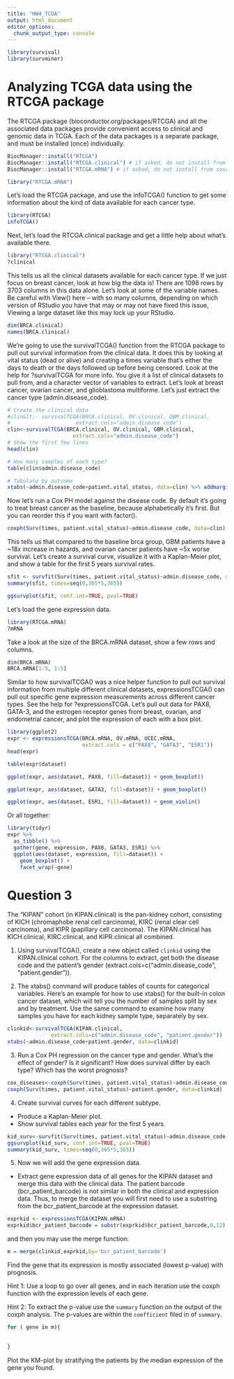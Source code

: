 ---
title: "HW4_TCGA"
output: html_document
editor_options: 
  chunk_output_type: console
---

```{r}
library(survival)
library(survminer)
```

# Analyzing TCGA data using the RTCGA package

The RTCGA package (bioconductor.org/packages/RTCGA) and all the associated data packages provide convenient access to clinical and genomic data in TCGA. Each of the data packages is a separate package, and must be installed (once) individually.

```{r}

BiocManager::install("RTCGA")
BiocManager::install("RTCGA.clinical") # if asked, do not install from source.
BiocManager::install("RTCGA.mRNA") # if asked, do not install from source.

library("RTCGA.mRNA")

```

Let’s load the RTCGA package, and use the infoTCGA() function to get some information about the kind of data available for each cancer type.

```{r}
library(RTCGA) 
infoTCGA()
```

Next, let’s load the RTCGA.clinical package and get a little help about what’s available there.

```{r echo=FALSE}
library("RTCGA.clinical")
?clinical
```

This tells us all the clinical datasets available for each cancer type. If we just focus on breast cancer, look at how big the data is! There are 1098 rows by 3703 columns in this data alone. Let’s look at some of the variable names. Be careful with View() here – with so many columns, depending on which version of RStudio you have that may or may not have fixed this issue, Viewing a large dataset like this may lock up your RStudio.

```{r echo=FALSE}
dim(BRCA.clinical)
names(BRCA.clinical)
```

We’re going to use the survivalTCGA() function from the RTCGA package to pull out survival information from the clinical data. It does this by looking at vital status (dead or alive) and creating a times variable that’s either the days to death or the days followed up before being censored. Look at the help for ?survivalTCGA for more info. You give it a list of clinical datasets to pull from, and a character vector of variables to extract. Let’s look at breast cancer, ovarian cancer, and glioblastoma multiforme. Let’s just extract the cancer type (admin.disease_code).

```{r}
# Create the clinical data
#clin&lt;- survivalTCGA(BRCA.clinical, OV.clinical, GBM.clinical, 
#                     extract.cols="admin.disease_code")
clin<-survivalTCGA(BRCA.clinical, OV.clinical, GBM.clinical, 
                     extract.cols="admin.disease_code")
# Show the first few lines
head(clin)
```

```{r}
# How many samples of each type?
table(clin$admin.disease_code)
```

```{r}
# Tabulate by outcome
xtabs(~admin.disease_code+patient.vital_status, data=clin) %>% addmargins()
```

Now let’s run a Cox PH model against the disease code. By default it’s going to treat breast cancer as the baseline, because alphabetically it’s first. But you can reorder this if you want with factor().

```{r}
coxph(Surv(times, patient.vital_status)~admin.disease_code, data=clin)
```

This tells us that compared to the baseline brca group, GBM patients have a ~18x increase in hazards, and ovarian cancer patients have ~5x worse survival. Let’s create a survival curve, visualize it with a Kaplan-Meier plot, and show a table for the first 5 years survival rates.


```{r}
sfit <- survfit(Surv(times, patient.vital_status)~admin.disease_code, data=clin)
summary(sfit, times=seq(0,365*5,365))
```

```{r}
ggsurvplot(sfit, conf.int=TRUE, pval=TRUE)
```

Let’s load the gene expression data.

```{r}
library(RTCGA.mRNA)
?mRNA
```

Take a look at the size of the BRCA.mRNA dataset, show a few rows and columns.

```{r}
dim(BRCA.mRNA)
BRCA.mRNA[1:5, 1:5]
```

Similar to how survivalTCGA() was a nice helper function to pull out survival information from multiple different clinical datasets, expressionsTCGA() can pull out specific gene expression measurements across different cancer types. See the help for ?expressionsTCGA. Let’s pull out data for PAX8, GATA-3, and the estrogen receptor genes from breast, ovarian, and endometrial cancer, and plot the expression of each with a box plot.

```{r}
library(ggplot2)
expr <- expressionsTCGA(BRCA.mRNA, OV.mRNA, UCEC.mRNA,
                        extract.cols = c("PAX8", "GATA3", "ESR1"))
head(expr)
```

```{r}
table(expr$dataset)
```

```{r}
ggplot(expr, aes(dataset, PAX8, fill=dataset)) + geom_boxplot()
```

```{r}
ggplot(expr, aes(dataset, GATA3, fill=dataset)) + geom_boxplot()
```

```{r}
ggplot(expr, aes(dataset, ESR1, fill=dataset)) + geom_violin()
```

Or all together:

```{r}
library(tidyr)
expr %>% 
  as_tibble() %>% 
  gather(gene, expression, PAX8, GATA3, ESR1) %>% 
  ggplot(aes(dataset, expression, fill=dataset)) + 
    geom_boxplot() + 
    facet_wrap(~gene)
```

# Question 3

The “KIPAN” cohort (in KIPAN.clinical) is the pan-kidney cohort, consisting of KICH (chromaphobe renal cell carcinoma), KIRC (renal clear cell carcinoma), and KIPR (papillary cell carcinoma). The KIPAN.clinical has KICH.clinical, KIRC.clinical, and KIPR.clinical all combined.

1. Using survivalTCGA(), create a new object called `clinkid` using the KIPAN.clinical cohort. For the columns to extract, get both the disease code and the patient’s gender (extract.cols=c("admin.disease_code", "patient.gender")). 

2. The xtabs() command will produce tables of counts for categorical variables. Here’s an example for how to use xtabs() for the built-in colon cancer dataset, which will tell you the number of samples split by sex and by treatment.
Use the same command to examine how many samples you have for each kidney sample type, separately by sex.

```{r, eval=FALSE}
clinkid<-survivalTCGA(KIPAN.clinical, 
              extract.cols=c("admin.disease_code", "patient.gender"))
xtabs(~admin.disease_code+patient.gender, data=clinkid)
```

3. Run a Cox PH regression on the cancer type and gender. What’s the effect of gender? Is it significant? How does survival differ by each type? Which has the worst prognosis?
```{r, eval=FALSE}
cox_diseases<-coxph(Surv(times, patient.vital_status)~admin.disease_code, data=clinkid)
coxph(Surv(times, patient.vital_status)~patient.gender, data=clinkid)
```
4. Create survival curves for each different subtype.
+ Produce a Kaplan-Meier plot.
+ Show survival tables each year for the first 5 years.
```{r}
kid_surv<-survfit(Surv(times, patient.vital_status)~admin.disease_code, data=clinkid)
ggsurvplot(kid_surv, conf.int=TRUE, pval=TRUE)
summary(kid_surv, times=seq(0,365*5,365))

```


5. Now we will add the gene expression data.

+ Extract gene expression data of all genes for the KIPAN dataset and merge this data with the
clinical data.
The patient barcode (bcr_patient_barcode) is not similar in both the clinical and expression data.
Thus, to merge the dataset you will first need to use a substring from the bcr_patient_barcode at the expression dataset.

```{r, eval=FALSE}
exprkid <- expressionsTCGA(KIPAN.mRNA)
exprkid$bcr_patient_barcode = substr(exprkid$bcr_patient_barcode,0,12)
```

and then you may use the merge function:

```{r, eval=FALSE}
m = merge(clinkid,exprkid,by='bcr_patient_barcode')
```

Find the gene that its expression is mostly associated (lowest p-value) with prognosis. 

Hint 1: Use a loop to go over all genes, and in each iteration use the coxph function with the expression levels of each gene.

Hint 2: To extract the p-value use the `summary` function on the output of the coxph analysis.
The p-values are within the `coefficient` filed in of `summary`.
```{r}
for ( gene in m){
  
  
}
```

Plot the KM-plot by stratifying the patients by the median expression of the gene you found.
